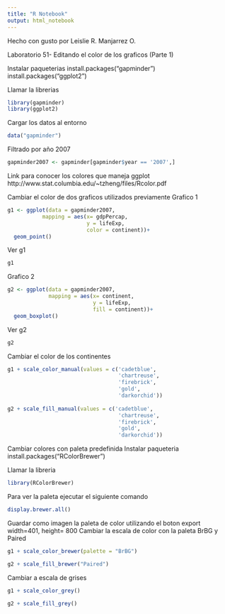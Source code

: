 ```yaml
---
title: "R Notebook"
output: html_notebook
---
```


Hecho con gusto por Leislie R. Manjarrez O.

Laboratorio 51- Editando el color de los graficos (Parte 1)

Instalar paqueterias
install.packages("gapminder")
install.packages("ggplot2")

Llamar la librerias
```r
library(gapminder)
library(ggplot2)
```

Cargar los datos al entorno
```r
data("gapminder")
```

Filtrado por año 2007
```r
gapminder2007 <- gapminder[gapminder$year == '2007',]
```

Link para conocer los colores que maneja ggplot
http://www.stat.columbia.edu/~tzheng/files/Rcolor.pdf

Cambiar el color de dos graficos utilizados previamente
Grafico 1
```r
g1 <- ggplot(data = gapminder2007,
           mapping = aes(x= gdpPercap,
                         y = lifeExp,
                         color = continent))+
  geom_point()
```

Ver g1
```r
g1
```


Grafico 2
```r
g2 <- ggplot(data = gapminder2007,
             mapping = aes(x= continent,
                           y = lifeExp,
                           fill = continent))+
  geom_boxplot()
```

Ver g2
```r
g2
```

Cambiar el color de los continentes
```r
g1 + scale_color_manual(values = c('cadetblue',
                                   'chartreuse',
                                   'firebrick',
                                   'gold',
                                   'darkorchid'))
                                   
g2 + scale_fill_manual(values = c('cadetblue',
                                   'chartreuse',
                                   'firebrick',
                                   'gold',
                                   'darkorchid'))
```

Cambiar colores con paleta predefinida
Instalar paqueteria
install.packages("RColorBrewer")

Llamar la libreria
```r
library(RColorBrewer)
```

Para ver la paleta ejecutar el siguiente comando
```r
display.brewer.all()
```

Guardar como imagen la paleta de color utilizando el boton export width=401, height= 800 
Cambiar la escala de color con la paleta BrBG y  Paired
```r
g1 + scale_color_brewer(palette = "BrBG")

g2 + scale_fill_brewer("Paired")
```

Cambiar a escala de grises
```r
g1 + scale_color_grey()

g2 + scale_fill_grey()
```
